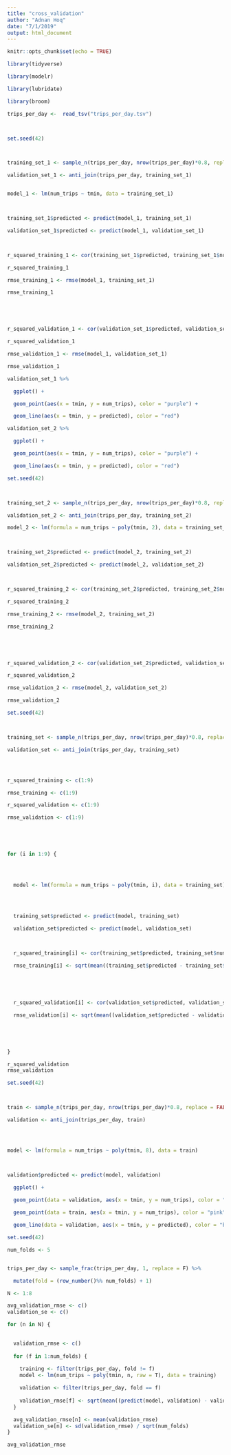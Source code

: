 ```yaml
---
title: "cross_validation"
author: "Adnan Hoq"
date: "7/1/2019"
output: html_document
---
```


```r
knitr::opts_chunk$set(echo = TRUE)
```


```r
library(tidyverse)

library(modelr)

library(lubridate)

library(broom)

```


```r


trips_per_day <-  read_tsv("trips_per_day.tsv")



set.seed(42)



training_set_1 <- sample_n(trips_per_day, nrow(trips_per_day)*0.8, replace = FALSE)

validation_set_1 <- anti_join(trips_per_day, training_set_1)


model_1 <- lm(num_trips ~ tmin, data = training_set_1)



training_set_1$predicted <- predict(model_1, training_set_1)

validation_set_1$predicted <- predict(model_1, validation_set_1)



r_squared_training_1 <- cor(training_set_1$predicted, training_set_1$num_trips)^2

r_squared_training_1

rmse_training_1 <- rmse(model_1, training_set_1)

rmse_training_1





r_squared_validation_1 <- cor(validation_set_1$predicted, validation_set_1$num_trips)^2

r_squared_validation_1

rmse_validation_1 <- rmse(model_1, validation_set_1)

rmse_validation_1

```



```r

validation_set_1 %>%

  ggplot() +

  geom_point(aes(x = tmin, y = num_trips), color = "purple") +

  geom_line(aes(x = tmin, y = predicted), color = "red")
```
```r

validation_set_2 %>%

  ggplot() +

  geom_point(aes(x = tmin, y = num_trips), color = "purple") +

  geom_line(aes(x = tmin, y = predicted), color = "red")
```

```r

set.seed(42)



training_set_2 <- sample_n(trips_per_day, nrow(trips_per_day)*0.8, replace = FALSE)

validation_set_2 <- anti_join(trips_per_day, training_set_2)

model_2 <- lm(formula = num_trips ~ poly(tmin, 2), data = training_set_2)



training_set_2$predicted <- predict(model_2, training_set_2)

validation_set_2$predicted <- predict(model_2, validation_set_2)



r_squared_training_2 <- cor(training_set_2$predicted, training_set_2$num_trips)^2

r_squared_training_2

rmse_training_2 <- rmse(model_2, training_set_2)

rmse_training_2





r_squared_validation_2 <- cor(validation_set_2$predicted, validation_set_2$num_trips)^2

r_squared_validation_2

rmse_validation_2 <- rmse(model_2, validation_set_2)

rmse_validation_2
```
```r

set.seed(42)



training_set <- sample_n(trips_per_day, nrow(trips_per_day)*0.8, replace = FALSE)

validation_set <- anti_join(trips_per_day, training_set)




r_squared_training <- c(1:9)

rmse_training <- c(1:9)

r_squared_validation <- c(1:9)

rmse_validation <- c(1:9)





for (i in 1:9) {

  


  model <- lm(formula = num_trips ~ poly(tmin, i), data = training_set)

  


  training_set$predicted <- predict(model, training_set)

  validation_set$predicted <- predict(model, validation_set)

  

  r_squared_training[i] <- cor(training_set$predicted, training_set$num_trips)^2

  rmse_training[i] <- sqrt(mean((training_set$predicted - training_set$num_trips)^2))



  

  r_squared_validation[i] <- cor(validation_set$predicted, validation_set$num_trips)^2

  rmse_validation[i] <- sqrt(mean((validation_set$predicted - validation_set$num_trips)^2))





}

r_squared_validation
rmse_validation


```
```r

set.seed(42)



train <- sample_n(trips_per_day, nrow(trips_per_day)*0.8, replace = FALSE)

validation <- anti_join(trips_per_day, train)




model <- lm(formula = num_trips ~ poly(tmin, 8), data = train)



validation$predicted <- predict(model, validation)

```

```r



  ggplot() +

  geom_point(data = validation, aes(x = tmin, y = num_trips), color = "darkgreen") +
  
  geom_point(data = train, aes(x = tmin, y = num_trips), color = "pink") +

  geom_line(data = validation, aes(x = tmin, y = predicted), color = "blue")
```
```r

set.seed(42)

num_folds <- 5


trips_per_day <- sample_frac(trips_per_day, 1, replace = F) %>%

  mutate(fold = (row_number()%% num_folds) + 1)

N <- 1:8

avg_validation_rmse <- c()
validation_se <- c()

for (n in N) {

  
  validation_rmse <- c()
  
  for (f in 1:num_folds) {
    
    training <- filter(trips_per_day, fold != f)
    model <- lm(num_trips ~ poly(tmin, n, raw = T), data = training)

    validation <- filter(trips_per_day, fold == f)
    
    validation_rmse[f] <- sqrt(mean((predict(model, validation) - validation$num_trips)^2))
  }

  avg_validation_rmse[n] <- mean(validation_rmse)
  validation_se[n] <- sd(validation_rmse) / sqrt(num_folds)
}

avg_validation_rmse
```

